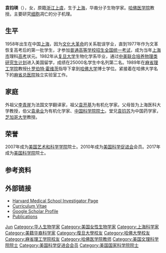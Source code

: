 {{Infobox scientist
|name              = 袁钧瑛
|image             = 
|birth_date        = {{Birth date and age|1958|10|03|mf=yes}}
|birth_place       = {{CHN}}[[上海|上海]]
|nationality       = {{USA}}
|ethnicity         = 美国华人
|field             = [[生物学|生物学]]<br>[[细胞死亡|细胞死亡]]
|work_institutions = [[哈佛医学院|哈佛医学院]]
|doctoral_advisor  = [[H·罗伯特·霍维茨|H·罗伯特·霍维茨]]
|alma_mater        = [[复旦大学|复旦大学]]<br>[[哈佛大学|哈佛大学]]<br>[[麻省理工学院|麻省理工学院]]
|known_for         = [[细胞凋亡|细胞凋亡]]<br>[[Necroptosis|Necroptosis]]
}}
'''袁钧瑛'''（{{bd|1958年|10月3日|}}），女，原籍[[浙江|浙江]][[上虞|上虞]]，生于[[上海|上海]]，华裔分子生物学家。[[哈佛医学院|哈佛医学院]]教授。主要研究[[细胞|细胞]]凋亡的分子机理。

==生平==
1958年出生在中国[[上海|上海]]，因为[[文化大革命|文化大革命]]的关系耽误学业，直到1977年作为文革恢复高考后的第一批学生，才参加[[普通高等学校招生全国统一考试|普通高等学校招生全国统一考试]]，成为当年[[上海市|上海市]]理科[[高考|高考]]状元。1982年从[[复旦大学|复旦大学]]生物化学系毕业，通过[[中美联合培养物理类研究生计划|中美联合培养物理类研究生计划]]进入美国留学，成绩在25000名学生中名列第二名。1989年在[[麻省理工学院|麻省理工学院]]教授[[H·罗伯特·霍维茨|H·罗伯特·霍维茨]]指导下拿到[[哈佛大学|哈佛大学]]博士学位。紧接着在哈佛大学名下的[[麻省总医院|麻省总医院]]独立实验室工作。

== 家庭 ==
外祖父[[李青崖|李青崖]]为法国文学翻译家，祖父[[袁开基|袁开基]]为有机化学家。父母皆为上海医科大学教授，伯父[[袁承业_(化学家)|袁承业]]为有机化学家、[[中国科学院院士|中国科学院院士]]。堂兄[[袁钧苏|袁钧苏]]为中国药学家，[[芝加哥大学|芝加哥大学]]教授。

== 荣誉 ==
2007年成为[[美国艺术和科学学院|美国艺术和科学学院]]院士。2010年成为[[美国科学促进会|美国科学促进会]]会员。2017年成为[[美国科学院|美国科学院]]院士。

== 参考资料 ==
{{reflist}}

== 外部链接 ==
* [https://yuan.med.harvard.edu/ Harvard Medical School Investigator Page]{{Wayback|url=https://yuan.med.harvard.edu/ |date=20170312181432 }}
* [https://yuan.med.harvard.edu/cv Curriculum Vitae]{{Wayback|url=https://yuan.med.harvard.edu/cv |date=20160304063143 }}
* [https://scholar.google.com/citations?hl=en&user=wklInmgAAAAJ&view_op=list_works&gmla=AJsN-F5Hlx3_CSH-tKd7ojdsDOPZ27NUPDpLfR581RDfNsYVd27frBau2kcqOZ_6H77-1_gvVCrKzwYuZRv6drp_rIegZpB6jjUD8RMnXTfQuiZn9ZRZo2axS6UeUqOWicoYe_SIlzVT Google Scholar Profile]{{Wayback|url=https://scholar.google.com/citations?hl=en&user=wklInmgAAAAJ&view_op=list_works&gmla=AJsN-F5Hlx3_CSH-tKd7ojdsDOPZ27NUPDpLfR581RDfNsYVd27frBau2kcqOZ_6H77-1_gvVCrKzwYuZRv6drp_rIegZpB6jjUD8RMnXTfQuiZn9ZRZo2axS6UeUqOWicoYe_SIlzVT |date=20170421194925 }}
* [http://www.ncbi.nlm.nih.gov/myncbi/browse/collection/40829315/?sort=date&direction=ascending Publications]{{Wayback|url=http://www.ncbi.nlm.nih.gov/myncbi/browse/collection/40829315/?sort=date&direction=ascending |date=20170505180417 }}

{{Authority control}}
{{DEFAULTSORT:Yuan, Junying}}
[[Category:袁姓|Jun]]
[[Category:华人生物学家|Category:华人生物学家]]
[[Category:美国女性生物学家|Category:美国女性生物学家]]
[[Category:上海科学家|Category:上海科学家]]
[[Category:美籍华裔科学家|Category:美籍华裔科学家]]
[[Category:復旦大學校友|Category:復旦大學校友]]
[[Category:哈佛大學校友|Category:哈佛大學校友]]
[[Category:麻省理工学院校友|Category:麻省理工学院校友]]
[[Category:哈佛医学院教师|Category:哈佛医学院教师]]
[[Category:美国文理科学院院士|Category:美国文理科学院院士]]
[[Category:美国科学促进会会员|Category:美国科学促进会会员]]
[[Category:美国国家科学院院士|Category:美国国家科学院院士]]